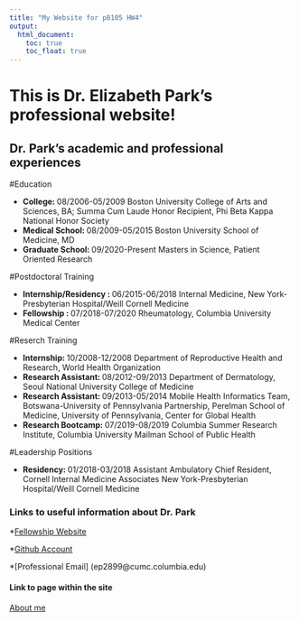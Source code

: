 ```yaml
---
title: "My Website for p8105 HW4"
output: 
  html_document:
    toc: true
    toc_float: true
---
```


# This is Dr. Elizabeth Park's professional website!





## Dr. Park's academic and professional experiences

#Education

- __College: __ 08/2006-05/2009	Boston University College of Arts and Sciences, BA; 
Summa Cum Laude Honor Recipient, Phi Beta Kappa National Honor Society        
- __Medical School: __ 08/2009-05/2015 Boston University School of Medicine, MD
- __Graduate School: __ 09/2020-Present Masters in Science, Patient Oriented Research

#Postdoctoral Training

- __Internship/Residency : __ 06/2015-06/2018 Internal Medicine, New York-Presbyterian Hospital/Weill Cornell Medicine
- __Fellowship : __ 07/2018-07/2020 Rheumatology, Columbia University Medical Center  	

#Reserch Training

- __Internship: __ 10/2008-12/2008 Department of Reproductive Health and Research, World Health Organization 	
- __Research Assistant: __ 08/2012-09/2013 Department of Dermatology, Seoul National University College of Medicine  
- __Research Assistant: __ 09/2013-05/2014 Mobile Health Informatics Team, Botswana-University of Pennsylvania Partnership, Perelman School of Medicine, University of Pennsylvania, Center for Global Health
- __Research Bootcamp: __ 07/2019-08/2019 Columbia Summer Research Institute, Columbia University Mailman School of Public Health  		

#Leadership Positions

- __Residency: __ 01/2018-03/2018 Assistant Ambulatory Chief Resident, Cornell Internal Medicine Associates
New York-Presbyterian Hospital/Weill Cornell Medicine


### Links to useful information about Dr. Park

*[Fellowship Website](https://www.rheumatologyatcolumbia.org/education/current-fellows)

*[Github Account](https://github.com/ep2899)

*[Professional Email] (ep2899@cumc.columbia.edu)

#### Link to page within the site


[About me](about.html)
